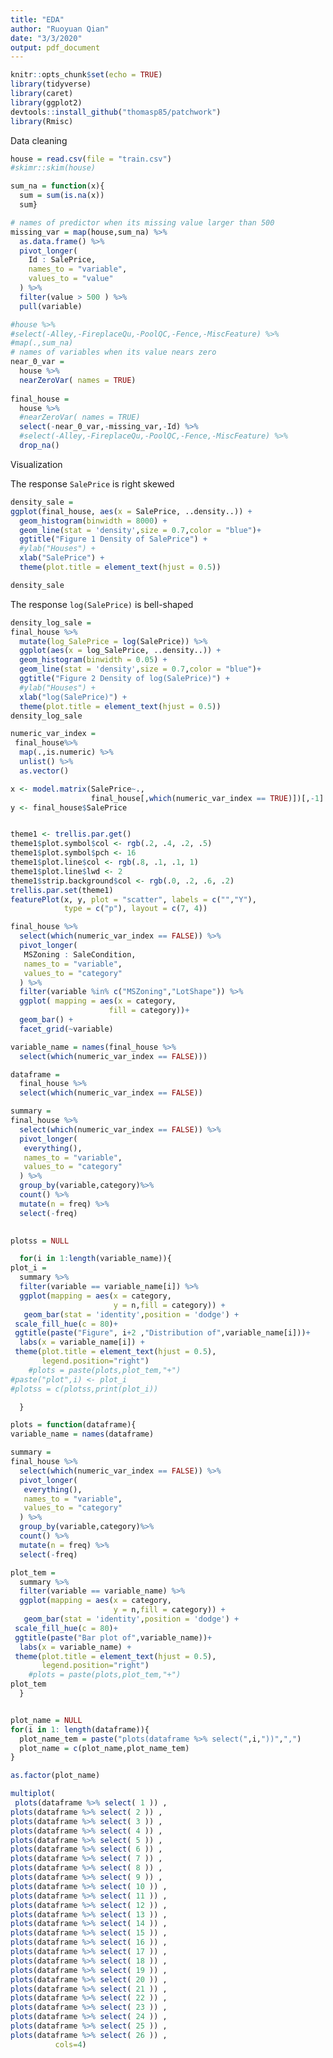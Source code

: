 ```yaml
---
title: "EDA"
author: "Ruoyuan Qian"
date: "3/3/2020"
output: pdf_document
---
```


```r
knitr::opts_chunk$set(echo = TRUE)
library(tidyverse)
library(caret)
library(ggplot2)
devtools::install_github("thomasp85/patchwork")
library(Rmisc)
```

Data cleaning
```r

house = read.csv(file = "train.csv")
#skimr::skim(house)

sum_na = function(x){
  sum = sum(is.na(x))
  sum}

# names of predictor when its missing value larger than 500
missing_var = map(house,sum_na) %>% 
  as.data.frame() %>% 
  pivot_longer(
    Id : SalePrice,
    names_to = "variable",
    values_to = "value"
  ) %>% 
  filter(value > 500 ) %>% 
  pull(variable) 

#house %>% 
#select(-Alley,-FireplaceQu,-PoolQC,-Fence,-MiscFeature) %>% 
#map(.,sum_na)
# names of variables when its value nears zero
near_0_var = 
  house %>% 
  nearZeroVar( names = TRUE)
  
final_house = 
  house %>% 
  #nearZeroVar( names = TRUE)
  select(-near_0_var,-missing_var,-Id) %>% 
  #select(-Alley,-FireplaceQu,-PoolQC,-Fence,-MiscFeature) %>% 
  drop_na()
```

Visualization

The response `SalePrice` is right skewed
```r
density_sale = 
ggplot(final_house, aes(x = SalePrice, ..density..)) +
  geom_histogram(binwidth = 8000) +
  geom_line(stat = 'density',size = 0.7,color = "blue")+
  ggtitle("Figure 1 Density of SalePrice") +
  #ylab("Houses") +
  xlab("SalePrice") + 
  theme(plot.title = element_text(hjust = 0.5))

density_sale
```

The response `log(SalePrice)` is bell-shaped
```r
density_log_sale = 
final_house %>% 
  mutate(log_SalePrice = log(SalePrice)) %>% 
  ggplot(aes(x = log_SalePrice, ..density..)) +
  geom_histogram(binwidth = 0.05) +
  geom_line(stat = 'density',size = 0.7,color = "blue")+
  ggtitle("Figure 2 Density of log(SalePrice)") +
  #ylab("Houses") +
  xlab("log(SalePrice)") + 
  theme(plot.title = element_text(hjust = 0.5))
density_log_sale
```


```r
numeric_var_index = 
 final_house%>% 
  map(.,is.numeric) %>% 
  unlist() %>% 
  as.vector()

x <- model.matrix(SalePrice~.,
                  final_house[,which(numeric_var_index == TRUE)])[,-1]
y <- final_house$SalePrice


theme1 <- trellis.par.get()
theme1$plot.symbol$col <- rgb(.2, .4, .2, .5)
theme1$plot.symbol$pch <- 16
theme1$plot.line$col <- rgb(.8, .1, .1, 1)
theme1$plot.line$lwd <- 2
theme1$strip.background$col <- rgb(.0, .2, .6, .2)
trellis.par.set(theme1)
featurePlot(x, y, plot = "scatter", labels = c("","Y"),
            type = c("p"), layout = c(7, 4))


```



```r
final_house %>% 
  select(which(numeric_var_index == FALSE)) %>% 
  pivot_longer(
   MSZoning : SaleCondition,
   names_to = "variable",
   values_to = "category"
  ) %>% 
  filter(variable %in% c("MSZoning","LotShape")) %>% 
  ggplot( mapping = aes(x = category, 
                      fill = category))+
  geom_bar() +
  facet_grid(~variable)
```


```r
  
variable_name = names(final_house %>% 
  select(which(numeric_var_index == FALSE)))

dataframe = 
  final_house %>% 
  select(which(numeric_var_index == FALSE))

summary = 
final_house %>% 
  select(which(numeric_var_index == FALSE)) %>% 
  pivot_longer(
   everything(),
   names_to = "variable",
   values_to = "category"
  ) %>% 
  group_by(variable,category)%>% 
  count() %>% 
  mutate(n = freq) %>% 
  select(-freq)
  

plotss = NULL

  for(i in 1:length(variable_name)){
plot_i = 
  summary %>% 
  filter(variable == variable_name[i]) %>% 
  ggplot(mapping = aes(x = category, 
                       y = n,fill = category)) + 
   geom_bar(stat = 'identity',position = 'dodge') +
 scale_fill_hue(c = 80)+
 ggtitle(paste("Figure", i+2 ,"Distribution of",variable_name[i]))+
  labs(x = variable_name[i]) +
 theme(plot.title = element_text(hjust = 0.5),
       legend.position="right")
    #plots = paste(plots,plot_tem,"+")
#paste("plot",i) <- plot_i
#plotss = c(plotss,print(plot_i))

  }

```

```r

plots = function(dataframe){
variable_name = names(dataframe)

summary = 
final_house %>% 
  select(which(numeric_var_index == FALSE)) %>% 
  pivot_longer(
   everything(),
   names_to = "variable",
   values_to = "category"
  ) %>% 
  group_by(variable,category)%>% 
  count() %>% 
  mutate(n = freq) %>% 
  select(-freq)

plot_tem = 
  summary %>% 
  filter(variable == variable_name) %>% 
  ggplot(mapping = aes(x = category, 
                       y = n,fill = category)) + 
   geom_bar(stat = 'identity',position = 'dodge') +
 scale_fill_hue(c = 80)+
 ggtitle(paste("Bar plot of",variable_name))+
  labs(x = variable_name) +
 theme(plot.title = element_text(hjust = 0.5),
       legend.position="right")
    #plots = paste(plots,plot_tem,"+")
plot_tem
  }


plot_name = NULL
for(i in 1: length(dataframe)){
  plot_name_tem = paste("plots(dataframe %>% select(",i,"))",",")
  plot_name = c(plot_name,plot_name_tem)
}

as.factor(plot_name)

multiplot( 
 plots(dataframe %>% select( 1 )) , 
plots(dataframe %>% select( 2 )) , 
plots(dataframe %>% select( 3 )) , 
plots(dataframe %>% select( 4 )) , 
plots(dataframe %>% select( 5 )) , 
plots(dataframe %>% select( 6 )) , 
plots(dataframe %>% select( 7 )) , 
plots(dataframe %>% select( 8 )) , 
plots(dataframe %>% select( 9 )) , 
plots(dataframe %>% select( 10 )) ,
plots(dataframe %>% select( 11 )) ,
plots(dataframe %>% select( 12 )) ,
plots(dataframe %>% select( 13 )) ,
plots(dataframe %>% select( 14 )) ,
plots(dataframe %>% select( 15 )) ,
plots(dataframe %>% select( 16 )) ,
plots(dataframe %>% select( 17 )) ,
plots(dataframe %>% select( 18 )) ,
plots(dataframe %>% select( 19 )) ,
plots(dataframe %>% select( 20 )) ,
plots(dataframe %>% select( 21 )) ,
plots(dataframe %>% select( 22 )) ,
plots(dataframe %>% select( 23 )) ,
plots(dataframe %>% select( 24 )) ,
plots(dataframe %>% select( 25 )) ,
plots(dataframe %>% select( 26 )) ,
          cols=4) 

```




